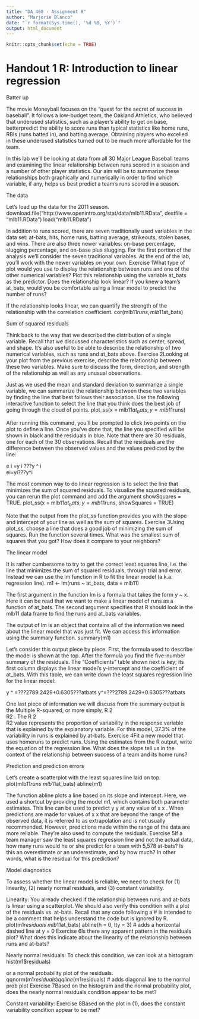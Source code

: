 ---
title: "DA 460 - Assignment 8"
author: "Marjorie Blanco"
date: "`r format(Sys.time(), '%d %B, %Y')`"
output: html_document
---

```{r setup, include=FALSE}
knitr::opts_chunk$set(echo = TRUE)
```

# Handout 1 R: Introduction to linear regression


Batter up

The movie Moneyball focuses on the "quest for the secret of success in baseball". It follows a low-budget team, the Oakland Athletics, who believed that underused statistics, such as a player's ability to get on base, betterpredict the ability to score runs than typical statistics like home runs, RBIs (runs batted in), and batting average. Obtaining players who excelled in these underused statistics turned out to be much more affordable for the team.

In this lab we'll be looking at data from all 30 Major League Baseball teams and examining the linear relationship between runs scored in a season and a number of other player statistics. Our aim will be to summarize these relationships both graphically and numerically in order to find which variable, if any, helps us best predict a team's runs scored in a season.


The data

Let's load up the data for the 2011 season.
download.file("http://www.openintro.org/stat/data/mlb11.RData", destfile = "mlb11.RData")
load("mlb11.RData")

In addition to runs scored, there are seven traditionally used variables in the data set: at-bats, hits, home runs, batting average, strikeouts, stolen bases, and wins. There are also three newer variables: on-base percentage, slugging percentage, and on-base plus slugging. For the first portion of the analysis we'll consider the seven traditional variables. At the end of the lab, you'll work with the newer variables on your own.
Exercise 1What type of plot would you use to display the relationship between runs and one of the other numerical variables? Plot this relationship using the variable at_bats as the predictor. Does the relationship look linear? If you knew a team's at_bats, would you be comfortable using a linear model to predict the number of runs?

If the relationship looks linear, we can quantify the strength of the relationship with the correlation coefficient.
cor(mlb11$runs, mlb11$at_bats)


Sum of squared residuals

Think back to the way that we described the distribution of a single variable. Recall that we discussed characteristics such as center, spread, and shape. It's also useful to be able to describe the relationship of two numerical variables, such as runs and at_bats above.
Exercise 2Looking at your plot from the previous exercise, describe the relationship between these two variables. Make sure to discuss the form, direction, and strength of the relationship as well as any unusual observations.

Just as we used the mean and standard deviation to summarize a single variable, we can summarize the relationship between these two variables by finding the line that best follows their association. Use the following interactive function to select the line that you think does the best job of going through the cloud of points.
plot_ss(x = mlb11$at_bats, y = mlb11$runs)

After running this command, you'll be prompted to click two points on the plot to define a line. Once you've done that, the line you specified will be shown in black and the residuals in blue. Note that there are 30 residuals, one for each of the 30 observations. Recall that the residuals are the difference between the observed values and the values predicted by the line:


e i =y i ???y ^  i  
ei=yi???y^i


The most common way to do linear regression is to select the line that minimizes the sum of squared residuals. To visualize the squared residuals, you can rerun the plot command and add the argument showSquares = TRUE.
plot_ss(x = mlb11$at_bats, y = mlb11$runs, showSquares = TRUE)

Note that the output from the plot_ss function provides you with the slope and intercept of your line as well as the sum of squares.
Exercise 3Using plot_ss, choose a line that does a good job of minimizing the sum of squares. Run the function several times. What was the smallest sum of squares that you got? How does it compare to your neighbors?


The linear model

It is rather cumbersome to try to get the correct least squares line, i.e. the line that minimizes the sum of squared residuals, through trial and error. Instead we can use the lm function in R to fit the linear model (a.k.a. regression line).
m1 <- lm(runs ~ at_bats, data = mlb11)

The first argument in the function lm is a formula that takes the form y ~ x. Here it can be read that we want to make a linear model of runs as a function of at_bats. The second argument specifies that R should look in the mlb11 data frame to find the runs and at_bats variables.

The output of lm is an object that contains all of the information we need about the linear model that was just fit. We can access this information using the summary function.
summary(m1)

Let's consider this output piece by piece. First, the formula used to describe the model is shown at the top. After the formula you find the five-number summary of the residuals. The "Coefficients" table shown next is key; its first column displays the linear model's y-intercept and the coefficient of at_bats. With this table, we can write down the least squares regression line for the linear model:


y ^ =???2789.2429+0.6305???atbats 
y^=???2789.2429+0.6305???atbats


One last piece of information we will discuss from the summary output is the Multiple R-squared, or more simply, R 2  
R2
. The R 2  
R2
 value represents the proportion of variability in the response variable that is explained by the explanatory variable. For this model, 37.3% of the variability in runs is explained by at-bats.
Exercise 4Fit a new model that uses homeruns to predict runs. Using the estimates from the R output, write the equation of the regression line. What does the slope tell us in the context of the relationship between success of a team and its home runs?


Prediction and prediction errors

Let's create a scatterplot with the least squares line laid on top.
plot(mlb11$runs ~ mlb11$at_bats)
abline(m1)

The function abline plots a line based on its slope and intercept. Here, we used a shortcut by providing the model m1, which contains both parameter estimates. This line can be used to predict y 
y
 at any value of x 
x
. When predictions are made for values of x 
x
 that are beyond the range of the observed data, it is referred to as extrapolation and is not usually recommended. However, predictions made within the range of the data are more reliable. They're also used to compute the residuals.
Exercise 5If a team manager saw the least squares regression line and not the actual data, how many runs would he or she predict for a team with 5,578 at-bats? Is this an overestimate or an underestimate, and by how much? In other words, what is the residual for this prediction?


Model diagnostics

To assess whether the linear model is reliable, we need to check for (1) linearity, (2) nearly normal residuals, and (3) constant variability.

Linearity: You already checked if the relationship between runs and at-bats is linear using a scatterplot. We should also verify this condition with a plot of the residuals vs. at-bats. Recall that any code following a # is intended to be a comment that helps understand the code but is ignored by R.
plot(m1$residuals ~ mlb11$at_bats)
abline(h = 0, lty = 3)  # adds a horizontal dashed line at y = 0
Exercise 6Is there any apparent pattern in the residuals plot? What does this indicate about the linearity of the relationship between runs and at-bats?

Nearly normal residuals: To check this condition, we can look at a histogram
hist(m1$residuals)

or a normal probability plot of the residuals.
qqnorm(m1$residuals)
qqline(m1$residuals)  # adds diagonal line to the normal prob plot
Exercise 7Based on the histogram and the normal probability plot, does the nearly normal residuals condition appear to be met?

Constant variability:
Exercise 8Based on the plot in (1), does the constant variability condition appear to be met?



